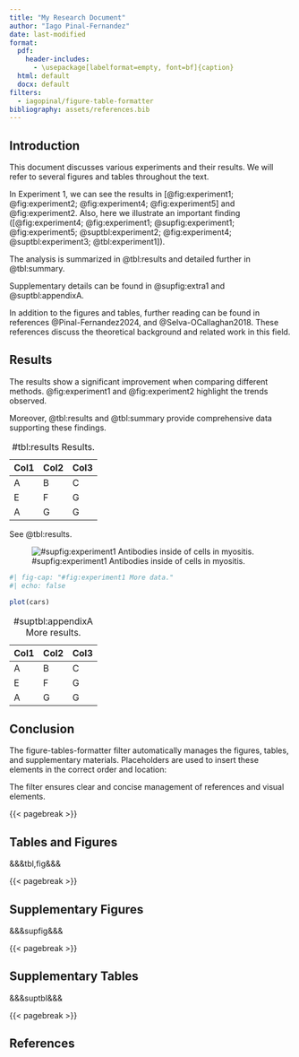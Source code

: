 ```yaml
---
title: "My Research Document"
author: "Iago Pinal-Fernandez"
date: last-modified
format:
  pdf:
    header-includes:
      - \usepackage[labelformat=empty, font=bf]{caption}
  html: default
  docx: default
filters:
  - iagopinal/figure-table-formatter
bibliography: assets/references.bib
---
```


## Introduction

This document discusses various experiments and their results. We will refer to several figures and tables throughout the text.

In Experiment 1, we can see the results in [@fig:experiment1; @fig:experiment2; @fig:experiment4; @fig:experiment5] and @fig:experiment2. Also, here we illustrate an important finding ([@fig:experiment4; @fig:experiment1; @supfig:experiment1; @fig:experiment5; @suptbl:experiment2; @fig:experiment4; @suptbl:experiment3; @tbl:experiment1]).

The analysis is summarized in @tbl:results and detailed further in @tbl:summary.

Supplementary details can be found in @supfig:extra1 and @suptbl:appendixA.

In addition to the figures and tables, further reading can be found in references @Pinal-Fernandez2024, and @Selva-OCallaghan2018. These references discuss the theoretical background and related work in this field.

## Results

The results show a significant improvement when comparing different methods. @fig:experiment1 and @fig:experiment2 highlight the trends observed.

Moreover, @tbl:results and @tbl:summary provide comprehensive data supporting these findings.

| Col1 | Col2 | Col3 |
|------|------|------|
| A    | B    | C    |
| E    | F    | G    |
| A    | G    | G    |

: #tbl:results Results.

See @tbl:results.

![#supfig:experiment1 Antibodies inside of cells in myositis.](assets/internalization.jpg)

```r
#| fig-cap: "#fig:experiment1 More data."
#| echo: false

plot(cars)
```

| Col1 | Col2 | Col3 |
|------|------|------|
| A    | B    | C    |
| E    | F    | G    |
| A    | G    | G    |

: #suptbl:appendixA More results.

## Conclusion

The figure-tables-formatter filter automatically manages the figures, tables, and supplementary materials. Placeholders are used to insert these elements in the correct order and location:

The filter ensures clear and concise management of references and visual elements.

{{< pagebreak >}}

## Tables and Figures

&&&tbl,fig&&&

{{< pagebreak >}}

## Supplementary Figures

&&&supfig&&&

{{< pagebreak >}}

## Supplementary Tables

&&&suptbl&&&

{{< pagebreak >}}

## References
